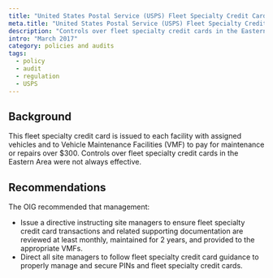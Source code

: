 ```yaml
---
title: "United States Postal Service (USPS) Fleet Specialty Credit Cards - Eastern Area"
meta.title: "United States Postal Service (USPS) Fleet Specialty Credit Cards - Eastern Area"
description: "Controls over fleet specialty credit cards in the Eastern Area were not always effective."
intro: "March 2017"
category: policies and audits
tags:
  - policy
  - audit
  - regulation
  - USPS
---
```



<LinkButton link="https://www.uspsoig.gov/reports/audit-reports/fleet-specialty-credit-cards-eastern-area" text="View full audit"  />

## Background

This fleet specialty credit card is issued to each facility with assigned vehicles and to Vehicle Maintenance Facilities (VMF) to pay for maintenance or repairs over $300.  Controls over fleet specialty credit cards in the Eastern Area were not always effective.

## Recommendations

The OIG recommended that management:

- Issue a directive instructing site managers to ensure fleet specialty credit card transactions and related supporting documentation are reviewed at least monthly, maintained for 2 years, and provided to the appropriate VMFs. 
- Direct all site managers to follow fleet specialty credit card guidance to properly manage and secure PINs and fleet specialty credit cards. 
